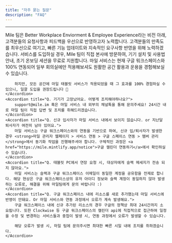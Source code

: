 ```yaml
---
title: "자주 묻는 질문"
description: "FAQ"
---
```


---

<AccordionGroup>
    <Accordion title="Q. 추가 기능 요청, 커스터마이징 등의 요구사항도 반영해주실 수 있나요?">
        Mile 팀은 Better Workplace Enviorment & Employee Experience라는 비전 아래, 고객분들의 요청사항과 피드백을 우선으로 반영하고자 노력합니다. 고객분들의 만족도를 최우선으로 여기고, 빠른 기능 업데이트와 지속적인 요구사항 반영을 위해 노력하겠습니다.
    </Accordion>
    <Accordion title="Q. 도입 이후의 온보딩은 어떻게 진행되나요?">
        서비스를 도입하실 경우, Mile 팀이 직접 본사에 방문하여, 기기 설치 및 사용법 안내, 초기 온보딩 세션을 무료로 지원합니다.
    </Accordion>
    <Accordion title="Q. 일부 회의실에만 테스트 도입이 가능할까요?">
        마일 서비스는 현재 구글 워크스페이스와 100% 연동되어 일부 회의실에만 적용해보셔도 원활한 공간 활용과 운용을 경험해보실 수 있습니다. 

        하지만, 모든 공간에 마일 태블릿 서비스가 적용되었을 때 그 효과를 100% 경험하실 수 있으니, 일괄 도입을 권장드립니다 🙂
    </Accordion>
    <Accordion title="Q. 기기가 고장났어요. 어떻게 조치해야하나요?">
        support@mile.im 혹은 마일 서비스 내 외부의 채널톡을 통해 문의주세요! 24시간 내로 마일 팀이 직접 답변 및 조치를 취해드리겠습니다.
    </Accordion>
    <Accordion title="Q. 신규 입사자가 마일 서비스 내에서 보이지 않습니다. or 지난달 퇴사자가 여전히 남아 있어요.">
        마일 서비스는 구글 워크스페이스와의 연동을 기반으로 하여, 신규 입/퇴사자가 발생한 경우 <strong>마일 관리자 웹페이지 > 서비스 연동 > 구글 스페이스 연동 > 멤버 관리</strong>에서 동기화 작업을 진행해주셔야 합니다. 구체적인 과정은 <a href="https://mile.mintlify.app/notice">구글 캘린더 연동하기</a>에서 확인하실 수 있습니다.
    </Accordion>
    <Accordion title="Q. 태블릿 PC에서 연장 요청 시, 대상자에게 슬랙 메세지가 전송 되지 않아요.">
        마일 서비스는 슬랙과 구글 워크스페이스 이메일이 동일한 계정을 공유함을 전제로 합니다. 해당 현상은 구글 워크스페이스상의 유저 아이디 정보와 슬랙 계정이 동일하지 않아 발생하는 오류로, 해결을 위해 마일팀에게 문의 바랍니다 :)
    </Accordion>
    <Accordion title="Q. 구글 워크스페이스 내에 리소스를 새로 추가했는데 마일 서비스에 반영이 안돼요. Or 마일 서비스와 연동 과정에서 오류가 계속 발생해요.">
        구글 워크스페이스 내에 신규 추가된 리소스의 경우 구글의 정책상 최대 24시간까지 소요됩니다. 또한 Clockwise 등 구글 워크스페이스의 캘린더 api에 직접적으로 접근하여 일정을 수정 및 변경하는 서비스들과 중첩이 발생 시, 연동 과정에서 오류가 발생할 수 있습니다. 
        
        해당 오류가 발생 시, 마일 팀에 문의주시면 최대한 빠른 시일 내에 조치를 취하겠습니다.
    </Accordion>

</AccordionGroup>
